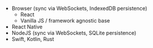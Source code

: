 
- Browser (sync via WebSockets, IndexedDB persistence)
    - React
    - Vanilla JS / framework agnostic base
- React Native <ComingSoonBadge/>
- NodeJS (sync via WebSockets, SQLite persistence) <ComingSoonBadge/>
- Swift, Kotlin, Rust <ComingSoonBadge when="later"/>
